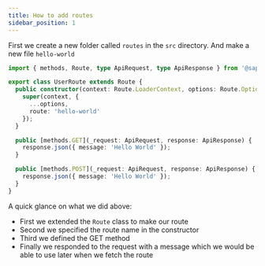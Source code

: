 ```yaml
---
title: How to add routes
sidebar_position: 1
---
```


First we create a new folder called `routes` in the `src` directory. And make a new file `hello-world`

```typescript ts2esm2cjs
import { methods, Route, type ApiRequest, type ApiResponse } from '@sapphire/plugin-api';

export class UserRoute extends Route {
  public constructor(context: Route.LoaderContext, options: Route.Options) {
    super(context, {
      ...options,
      route: 'hello-world'
    });
  }

  public [methods.GET](_request: ApiRequest, response: ApiResponse) {
    response.json({ message: 'Hello World' });
  }

  public [methods.POST](_request: ApiRequest, response: ApiResponse) {
    response.json({ message: 'Hello World' });
  }
}
```

A quick glance on what we did above:

- First we extended the `Route` class to make our route
- Second we specified the route name in the constructor
- Third we defined the GET method
- Finally we responded to the request with a message which we would be able to use later when we fetch the route
